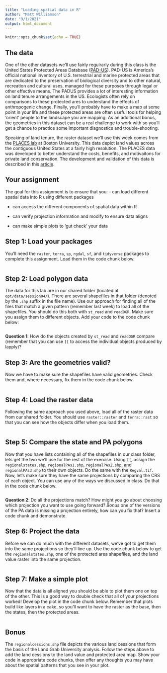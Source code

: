 ```yaml
---
title: "Loading spatial data in R"
author: "Matt Williamson"
date: "9/1/2021"
output: html_document
---
```


```r
knitr::opts_chunk$set(echo = TRUE)
```
## The data

One of the other datasets we'll use fairly regulrarly during this class is the United States Protected Areas Database ([PAD-US](https://www.usgs.gov/core-science-systems/science-analytics-and-synthesis/gap/science/protected-areas)). PAD-US is America’s official national inventory of U.S. terrestrial and marine protected areas that are dedicated to the preservation of biological diversity and to other natural, recreation and cultural uses, managed for these purposes through legal or other effective means. The PADUS provides a lot of interesting information on land tenure arrangements in the US. Ecologists often rely on comparisons to these protected ares to understand the effects of anthropogenic change. Finally, you'll probably have to make a map at some point in your life and these protected areas are often useful tools for helping 'orient' people to the landscape you are mapping. As an additional bonus, the geometries in this dataset can be a real challenge to work with so you'll get a chance to practice some important diagnostics and trouble-shooting.

Speaking of land tenure, the raster dataset we'll use this week comes from the [PLACES lab](https://placeslab.org/places/) at Boston University. This data depict land values across the contiguous United States at a fairly high resolution. The PLACES data was developed to better understand the costs, benefits, and motivaitons for private land conservation. The development and validation of this data is described in this [article](https://www.pnas.org/content/117/47/29577).


## Your assignment

The goal for this assignment is to ensure that you:
- can load different spatial data into R using different packages

- can access the different components of spatial data within R

- can verify projection information and modify to ensure data aligns

- can make simple plots to 'gut check' your data


## Step 1: Load your packages
You'll need the `raster`, `terra`, `sp`, `rgdal`, `sf`, and `tidyverse` packages to complete this assignment. Load them in the code chunk below.

```r

```


## Step 2: Load polygon data

The data for this lab are in our shared folder (located at `opt/data/session04/`). There are several shapefiles in that folder (denoted by the `.shp` suffix in the file name). Use our approach for finding all of the files that match a given pattern (remember last week) to load all of the shapefiles. You should do this both with `st_read` and `readOGR`. Make sure you assign them to different objects. Add your code to the code chunk below:

```r

```
__Question 1__: How do the objects created by `st_read` and `readOGR` compare (remember that you can use `[[` to access the individual objects produced by lapply)?


## Step 3: Are the geometries valid?
Now we have to make sure the shapefiles have valid geometries. Check them and, where necessary, fix them in the code chunk below.
```r

```



## Step 4: Load the raster data

Following the same approach you used above, load all of the raster data from our shared folder. You should use `raster::raster` and `terra::rast` so that you can see how the objects differ when you load them.

```r

```

## Step 5: Compare the state and PA polygons

Now that you have lists containing all of the shapefiles in our class folder, lets get the two we'll use for the rest of the exercise. Using `[[`, assign the `regionalstates.shp`, `regionalPAs1.shp`,  `regionalPAs2.shp`, and  `regionalPAs3.shp` to their own objects. Do the same with the `Regval.tif`. Now, let's make sure they have the same projections by comparing the CRS of each object. You can use any of the ways we discussed in class. Do that in the code chunk below.

```r

```

__Question 2__: Do all the projections match? How might you go about choosing which projection you want to use going forward? _Bonus_ one of the versions of the PA data is missing a projection entirely, how can you fix that? Insert a code chunk and demonstrate.



## Step 6: Project the data

Before we can do much with the different datasets, we've got to get them into the same projections so they'll line up. Use the code chunk below to get the `regionalstates.shp`, one of the protected area shapefiles, and the land value raster into the same projection.

```r

```

## Step 7: Make a simple plot

Now that the data is all aligned you should be able to plot them one on top of the other. This is a good way to double check that all of your projections worked! Develop the plot in the code chunk below. Remember that plots build like layers in a cake, so you'll want to have the raster as the base, then the states, then the protected areas.

```r

````

## Bonus
The `regionalcessions.shp` file depicts the various land cessions that form the basis of the Land Grab University analysis. Follow the steps above to add the land cessions to the land value and protected area map. Show your code in appropriate code chunks, then offer any thoughts you may have about the spatial patterns that you see in your plot.

